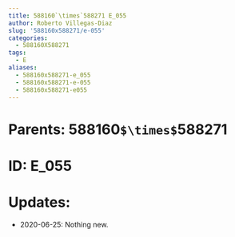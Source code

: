 ```yaml
---
title: 588160`\times`588271 E_055
author: Roberto Villegas-Diaz
slug: '588160x588271/e-055'
categories:
  - 588160X588271
tags:
  - E
aliases:
  - 588160x588271-e_055
  - 588160x588271-e-055
  - 588160x588271-e055
---
```


# **Parents**: 588160`$\times$`588271
# **ID**: E_055
# **Updates**: 
 - 2020-06-25: Nothing new.
